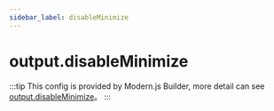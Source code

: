 ```yaml
---
sidebar_label: disableMinimize
---
```


# output.disableMinimize

:::tip
This config is provided by Modern.js Builder, more detail can see [output.disableMinimize](https://modernjs.dev/builder/en/api/config-output.html#outputdisableminimize)。
:::


<Main />
